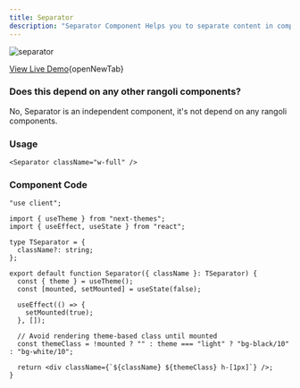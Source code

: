 ```yaml
---
title: Separator
description: "Separator Component Helps you to separate content in components, ensure you have **dark mode functionality set up** in your project. Follow the official **[shadcn dark mode setup guide](https://ui.shadcn.com/docs/dark-mode)** for proper configuration."
---
```


<Frame>
  <img src="/images/separator.png" alt="separator" />
</Frame>

[View Live Demo](https://rangoli-components.vercel.app/s/separator){openNewTab}

### Does this depend on any other rangoli components?

No, Separator is an independent component, it's not depend on any rangoli components.

### Usage
```tsx anyComponent.tsx
<Separator className="w-full" />
```

### Component Code
```tsx @app/components/Separator.tsx
"use client";

import { useTheme } from "next-themes";
import { useEffect, useState } from "react";

type TSeparator = {
  className?: string;
};

export default function Separator({ className }: TSeparator) {
  const { theme } = useTheme();
  const [mounted, setMounted] = useState(false);

  useEffect(() => {
    setMounted(true);
  }, []);

  // Avoid rendering theme-based class until mounted
  const themeClass = !mounted ? "" : theme === "light" ? "bg-black/10" : "bg-white/10";

  return <div className={`${className} ${themeClass} h-[1px]`} />;
}
```
